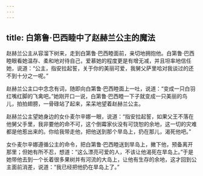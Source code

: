 ```yaml
---
---
---
```

title: 白第鲁·巴西睦中了赵赫兰公主的魔法
---




赵赫兰公主从容溜下树来，走到白第鲁·巴西睦面前，亲切地拥抱他。白第鲁·巴西睦眼看她温存、柔和地对待自己，爱慕她的程度更是有增无减，并且坦率地信任她，说道：“公主，指安拉起誓，关于你的美丽可爱，我舅父萨里哈对我谈过的还不到十分之一呢。”

赵赫兰公主口中念念有词，随即向白第鲁·巴西睦面上一吐，说道：“变成一只白羽红嘴红脚的飞禽吧。”她刚开口一说，白第鲁·巴西睦一下子就变成一只美丽的鸟儿，拍拍翅膀，一骨碌站了起来，呆呆地望着赵赫兰公主。

赵赫兰公主望她身边的女仆麦尔辛娜一眼，说道：“指安拉起誓，如果父王不落在他舅父手里，我非要他的命不可，这个倒霉家伙没有可饶恕的余地，这一切的灾难都是他惹出来的。你给我带走他，把他送到那个旱岛上，扔在那儿，渴死他吧。”

女仆麦尔辛娜遵循公主的命令，把白第鲁·巴西睦送到旱岛上，撇下他，预备离开那里；但她有所不忍，想道：“这么漂亮可爱的人，不该让他渴死在旱岛上。”于是她带他去到一个长着很多果树并有河流的大岛上，让他有生存的余地，这才回到公主面前消差，说道：“我已经把他扔在旱岛上了。”